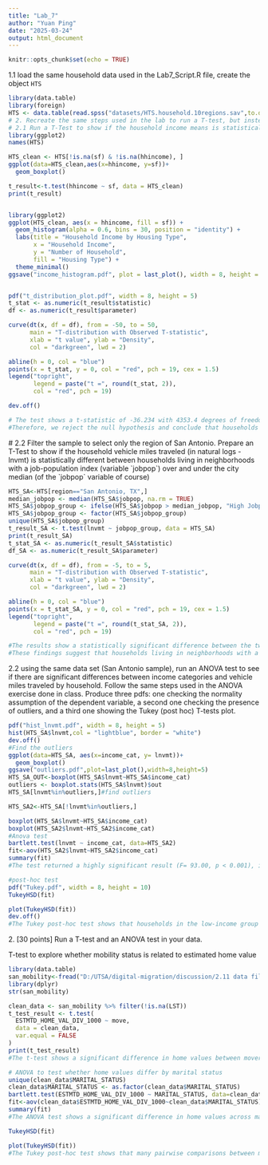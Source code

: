 ```yaml
---
title: "Lab_7"
author: "Yuan Ping"
date: "2025-03-24"
output: html_document
---
```


```r
knitr::opts_chunk$set(echo = TRUE)
```

1.1 load the same household data used in the Lab7_Script.R file, create the object `HTS`

```r
library(data.table)
library(foreign)
HTS <- data.table(read.spss("datasets/HTS.household.10regions.sav",to.data.frame = T))
# 2. Recreate the same steps used in the lab to run a T-test, but instead, consider the following:
# 2.1 Run a T-Test to show if the household income means is statistically different between households living in single family residences or not (use the whole sample). Produce two pdfs, one with an histogram pdf plot, and another with the simulated hypothesis testing plot showing where the T-statistic falls. Provide a short interpretation of your results
library(ggplot2)
names(HTS)

HTS_clean <- HTS[!is.na(sf) & !is.na(hhincome), ]
ggplot(data=HTS_clean,aes(x=hhincome, y=sf))+
  geom_boxplot()

t_result<-t.test(hhincome ~ sf, data = HTS_clean)
print(t_result)


library(ggplot2)
ggplot(HTS_clean, aes(x = hhincome, fill = sf)) +
  geom_histogram(alpha = 0.6, bins = 30, position = "identity") +
  labs(title = "Household Income by Housing Type",
       x = "Household Income",
       y = "Number of Household",
       fill = "Housing Type") +
  theme_minimal()
ggsave("income_histogram.pdf", plot = last_plot(), width = 8, height = 5)


pdf("t_distribution_plot.pdf", width = 8, height = 5)
t_stat <- as.numeric(t_result$statistic)
df <- as.numeric(t_result$parameter)

curve(dt(x, df = df), from = -50, to = 50,
      main = "T-distribution with Observed T-statistic",
      xlab = "t value", ylab = "Density",
      col = "darkgreen", lwd = 2)

abline(h = 0, col = "blue")
points(x = t_stat, y = 0, col = "red", pch = 19, cex = 1.5)
legend("topright",
       legend = paste("t =", round(t_stat, 2)),
       col = "red", pch = 19)

dev.off()

# The test shows a t-statistic of -36.234 with 4353.4 degrees of freedom and a p-value less than 2.2e-16, indicating a highly statistically significant difference. The mean household income for those living in other housing types was $46.73, while for those in single family residences it was $75.38. The 95% confidence interval for the difference in means is from -30.20 to -27.10, which does not include zero, further confirming the result. 
#Therefore, we reject the null hypothesis and conclude that households in single family residences have significantly higher average incomes compared to those in other housing types.

```

\# 2.2 Filter the sample to select only the region of San Antonio. Prepare an T-Test to show if the household vehicle miles traveled (in natural logs - lnvmt) is statistically different between households living in neighborhoods with a job-population index (variable \`jobpop\`) over and under the city median (of the \`jobpop\` variable of course)

```r
HTS_SA<-HTS[region=="San Antonio, TX",]
median_jobpop <- median(HTS_SA$jobpop, na.rm = TRUE)
HTS_SA$jobpop_group <- ifelse(HTS_SA$jobpop > median_jobpop, "High Jobpop", "Low Jobpop")
HTS_SA$jobpop_group <- factor(HTS_SA$jobpop_group)
unique(HTS_SA$jobpop_group)
t_result_SA <- t.test(lnvmt ~ jobpop_group, data = HTS_SA)
print(t_result_SA)
t_stat_SA <- as.numeric(t_result_SA$statistic)
df_SA <- as.numeric(t_result_SA$parameter)

curve(dt(x, df = df), from = -5, to = 5,
      main = "T-distribution with Observed T-statistic",
      xlab = "t value", ylab = "Density",
      col = "darkgreen", lwd = 2)

abline(h = 0, col = "blue")
points(x = t_stat_SA, y = 0, col = "red", pch = 19, cex = 1.5)
legend("topright",
       legend = paste("t =", round(t_stat_SA, 2)),
       col = "red", pch = 19)

#The results show a statistically significant difference between the two groups (t = -2.21, df = 1512.2, p = 0.028). Households in high job-population areas had a lower average lnvmt (mean = 2.99) compared to those in low job-population areas (mean = 3.10). The 95% confidence interval for the difference in means is from -0.217 to -0.013, which does not include zero, indicating that the observed difference is unlikely due to chance. 
#These findings suggest that households living in neighborhoods with a high job-population index tend to travel fewer vehicle miles on average.
```

2.2 using the same data set (San Antonio sample), run an ANOVA test to see if there are significant differences between income categories and vehicle miles traveled by household. Follow the same steps used in the ANOVA exercise done in class. Produce three pdfs: one checking the normality assumption of the dependent variable, a second one checking the presence of outliers, and a third one showing the Tukey (post hoc) T-tests plot.

```r
pdf("hist_lnvmt.pdf", width = 8, height = 5)
hist(HTS_SA$lnvmt,col = "lightblue", border = "white")
dev.off()
#Find the outliers
ggplot(data=HTS_SA, aes(x=income_cat, y= lnvmt))+
  geom_boxplot()
ggsave("outliers.pdf",plot=last_plot(),width=8,height=5)
HTS_SA_OUT<-boxplot(HTS_SA$lnvmt~HTS_SA$income_cat)
outliers <- boxplot.stats(HTS_SA$lnvmt)$out
HTS_SA[lnvmt%in%outliers,]#find outliers

HTS_SA2<-HTS_SA[!lnvmt%in%outliers,]

boxplot(HTS_SA$lnvmt~HTS_SA$income_cat)
boxplot(HTS_SA2$lnvmt~HTS_SA2$income_cat)
#Anova test
bartlett.test(lnvmt ~ income_cat, data=HTS_SA2)
fit<-aov(HTS_SA2$lnvmt~HTS_SA2$income_cat)
summary(fit)
#The test returned a highly significant result (F= 93.00, p < 0.001), indicating that mean lnVMT varies by income category. 

#post-hoc test
pdf("Tukey.pdf", width = 8, height = 10)
TukeyHSD(fit)

plot(TukeyHSD(fit))
dev.off()
#The Tukey post-hoc test shows that households in the low-income group differ significantly in lnVMT compared to both middle- and high-income groups. However, there is no statistically significant difference in lnVMT between the middle- and high-income households.
```

2\. [30 points] Run a T-test and an ANOVA test in your data.

T-test to explore whether mobility status is related to estimated home value

```r
library(data.table)
san_mobility<-fread("D:/UTSA/digital-migration/discussion/2.11 data filter/san_antonio_bg.csv")
library(dplyr)
str(san_mobility)

clean_data <- san_mobility %>% filter(!is.na(LST))
t_test_result <- t.test(
  ESTMTD_HOME_VAL_DIV_1000 ~ move, 
  data = clean_data,
  var.equal = FALSE  
)
print(t_test_result)
#The t-test shows a significant difference in home values between movers and non-movers (t = 31.82, p < 0.001). This indicates that the mean estimated home values differ significantly based on mobility status.

# ANOVA to test whether home values differ by marital status
unique(clean_data$MARITAL_STATUS)
clean_data$MARITAL_STATUS <- as.factor(clean_data$MARITAL_STATUS)
bartlett.test(ESTMTD_HOME_VAL_DIV_1000 ~ MARITAL_STATUS, data=clean_data)
fit<-aov(clean_data$ESTMTD_HOME_VAL_DIV_1000~clean_data$MARITAL_STATUS)
summary(fit)
#The ANOVA test shows a significant difference in home values across marital status groups (F = 42,287, p < 0.001), indicating that marital status is associated with variation in estimated home value.

TukeyHSD(fit)

plot(TukeyHSD(fit))
#The Tukey post-hoc test shows that many pairwise comparisons between marital status groups have statistically significant differences in estimated home values. Most confidence intervals do not cross zero, indicating that household home values vary considerably across marital status categories.

```
